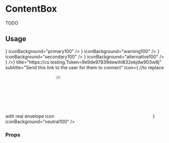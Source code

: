 <!--- ConfirmDialog.stories.mdx --->


<Meta title="components/ContentBox" />

# ContentBox

TODO

## Usage

<Canvas>
  <Story name="base">
    <Stack size={4}>
      <ContentBox
        title="Read the documentation"
        subtitle="Discover the concepts, reference, guides and tutorials"
        icon={<ReadDoc />}
        iconBackground="primary100"
      />
      <ContentBox
        title="Code example"
        subtitle="Learn by testing real project developed by the community"
        icon={<CodeExample />}
        iconBackground="warning100"
      />
      <ContentBox
        title="Tutorial"
        subtitle="Discover the concepts, reference, guides and tutorials"
        icon={<Tutorial />}
        iconBackground="secondary100"
      />
      <ContentBox
        title="Blog"
        subtitle="Discover the concepts, reference, guides and tutorials"
        icon={<Blog />}
        iconBackground="alternative100"
      />
      <ContentBox
        endAction={<IconButton label="Duplicate" noBorder icon={<Duplicate />} />}
        title="https://cs.testing.Token=9e9de97839dewihl832ekjdw903w8j"
        subtitle="Send this link to the user for them to connect"
        icon={
          //to replace with real envelope icon
          <svg xmlns="http://www.w3.org/2000/svg">
            <text
              transform="translate(-23 -9)"
              fill="#4B515A"
              fillRule="evenodd"
              fontSize="32"
              fontFamily="AppleColorEmoji, Apple Color Emoji"
            >
              <tspan x="23" y="36">
                ✉️
              </tspan>
            </text>
          </svg>
        }
        iconBackground="neutral100"
      />
    </Stack>
  </Story>
</Canvas>

### Props

<ArgsTable of={ContentBox} />

